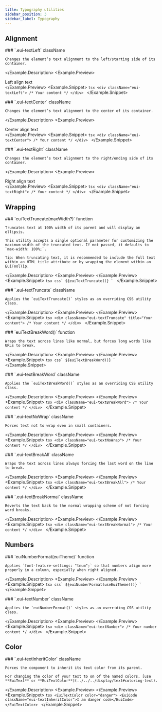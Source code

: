 ```yaml
---
title: Typography utilities
sidebar_position: 3
sidebar_label: Typography
---
```



## Alignment

<Example>
  <Example.Description>
    ### `.eui-textLeft` <Badge color="hollow">className</Badge>

    Changes the element’s text alignment to the left/starting side of its container.

  </Example.Description>
  <Example.Preview>
    <div className="eui-textLeft">Left align text</div>
  </Example.Preview>
  <Example.Snippet>
    ```tsx
    <div className="eui-textLeft">
      /* Your content */
    </div>
    ```
  </Example.Snippet>
</Example>

<EuiSpacer />

<Example>
  <Example.Description>
    ### `.eui-textCenter` <Badge color="hollow">className</Badge>

    Changes the element’s text alignment to the center of its container.

  </Example.Description>
  <Example.Preview>
    <div className="eui-textCenter">Center align text</div>
  </Example.Preview>
  <Example.Snippet>
    ```tsx
    <div className="eui-textCenter">
      /* Your content */
    </div>
    ```
  </Example.Snippet>
</Example>

<EuiSpacer />

<Example>
  <Example.Description>
    ### `.eui-textRight` <Badge color="hollow">className</Badge>

    Changes the element’s text alignment to the right/ending side of its container.

  </Example.Description>
  <Example.Preview>
    <div className="eui-textRight">Right align text</div>
  </Example.Preview>
  <Example.Snippet>
    ```tsx
    <div className="eui-textRight">
      /* Your content */
    </div>
    ```
  </Example.Snippet>
</Example>

## Wrapping


<Example>
  <Example.Description>
    ### `euiTextTruncate(maxWidth?)` <Badge color="hollow">function</Badge>

    Truncates text at 100% width of its parent and will display an ellipsis.

    This utility accepts a single optional parameter for customizing the maximum width of the truncated text. If not passed, it defaults to `max-width: 100%;`.

    Tip: When truncating text, it is recommended to include the full text within an HTML title attribute or by wrapping the element within an EuiToolTip.

  </Example.Description>
  <Example.Preview>
    <WrappingTextTruncateFnPreview />
  </Example.Preview>
  <Example.Snippet>
    ```tsx
    css`
      ${euiTextTruncate()}
    `
    ```
  </Example.Snippet>
</Example>

<EuiSpacer />


<Example>
  <Example.Description>
    ### `.eui-textTruncate` <Badge color="hollow">className</Badge>

    Applies the `euiTextTruncate()` styles as an overriding CSS utility class.

  </Example.Description>
  <Example.Preview>
    <WrappingTextTruncatePreview />
  </Example.Preview>
  <Example.Snippet>
    ```tsx
    <div
      className="eui-textTruncate"
      title="Your content">
      /* Your content */
    </div>
    ```
  </Example.Snippet>
</Example>

<EuiSpacer />


<Example>
  <Example.Description>
    ### `euiTextBreakWord()` <Badge color="hollow">function</Badge>

    Wraps the text across lines like normal, but forces long words like URLs to break.

  </Example.Description>
  <Example.Preview>
    <WrappingTextBreakWordFnPreview />
  </Example.Preview>
  <Example.Snippet>
    ```tsx
    css`
      ${euiTextBreakWord()}
    `
    ```
  </Example.Snippet>
</Example>

<EuiSpacer />


<Example>
  <Example.Description>
    ### `.eui-textBreakWord` <Badge color="hollow">className</Badge>

    Applies the `euiTextBreakWord()` styles as an overriding CSS utility class.

  </Example.Description>
  <Example.Preview>
    <WrappingTextBreakWordPreview />
  </Example.Preview>
  <Example.Snippet>
    ```tsx
    <div className="eui-textBreakWord">
      /* Your content */
    </div>
    ```
  </Example.Snippet>
</Example>

<EuiSpacer />


<Example>
  <Example.Description>
    ### `.eui-textNoWrap` <Badge color="hollow">className</Badge>

    Forces text not to wrap even in small containers.

  </Example.Description>
  <Example.Preview>
    <WrappingTextNoWrapPreview />
  </Example.Preview>
  <Example.Snippet>
    ```tsx
    <div className="eui-textNoWrap">
      /* Your content */
    </div>
    ```
  </Example.Snippet>
</Example>

<EuiSpacer />


<Example>
  <Example.Description>
    ### `.eui-textBreakAll` <Badge color="hollow">className</Badge>

    Wraps the text across lines always forcing the last word on the line to break.

  </Example.Description>
  <Example.Preview>
    <WrappingTextBreakAllPreview />
  </Example.Preview>
  <Example.Snippet>
    ```tsx
    <div className="eui-textBreakAll">
      /* Your content */
    </div>
    ```
  </Example.Snippet>
</Example>

<EuiSpacer />


<Example>
  <Example.Description>
    ### `.eui-textBreakNormal` <Badge color="hollow">className</Badge>

    Reverts the text back to the normal wrapping scheme of not forcing word breaks.

  </Example.Description>
  <Example.Preview>
    <WrappingTextBreakNormalPreview />
  </Example.Preview>
  <Example.Snippet>
    ```tsx
    <div className="eui-textBreakNormal">
      /* Your content */
    </div>
    ```
  </Example.Snippet>
</Example>

## Numbers


<Example>
  <Example.Description>
    ### `euiNumberFormat(euiTheme)` <Badge color="hollow">function</Badge>

    Applies `font-feature-settings: "tnum";` so that numbers align more properly in a column, especially when right aligned.

  </Example.Description>
  <Example.Preview>
    <NumbersFormatFnPreview />
  </Example.Preview>
  <Example.Snippet>
    ```tsx
    css`
      ${euiNumberFormat(useEuiTheme())}
    `
    ```
  </Example.Snippet>
</Example>

<EuiSpacer />


<Example>
  <Example.Description>
    ### `.eui-textNumber` <Badge color="hollow">className</Badge>

    Applies the `euiNumberFormat()` styles as an overriding CSS utility class.

  </Example.Description>
  <Example.Preview>
    <NumbersFormatPreview />
  </Example.Preview>
  <Example.Snippet>
    ```tsx
    <div className="eui-textNumber">
      /* Your number content */
    </div>
    ```
  </Example.Snippet>
</Example>

## Color


<Example>
  <Example.Description>
    ### `.eui-textInheritColor` <Badge color="hollow">className</Badge>

    Forces the component to inherit its text color from its parent.

    For changing the color of your text to on of the named colors, [use **EuiText** or **EuiTextColor**](../../../display/text#coloring-text).

  </Example.Description>
  <Example.Preview>
    <ColorInheritPreview />
  </Example.Preview>
  <Example.Snippet>
    ```tsx
    <EuiTextColor color="danger">
      <EuiCode className="eui-textInheritColor">I am danger code</EuiCode>
    </EuiTextColor>
    ```
  </Example.Snippet>
</Example>

